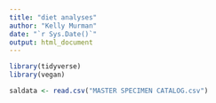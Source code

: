 ```yaml
---
title: "diet analyses"
author: "Kelly Murman"
date: "`r Sys.Date()`"
output: html_document
---
```


```r

library(tidyverse)
library(vegan)

```

```r

saldata <- read.csv("MASTER SPECIMEN CATALOG.csv")

```

